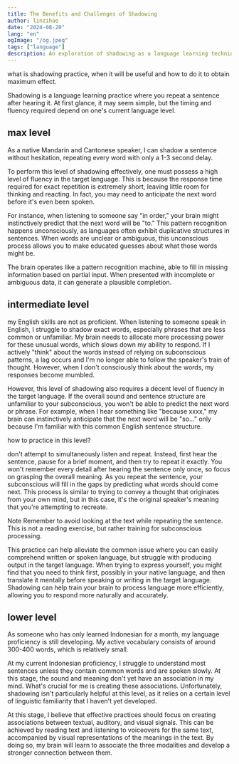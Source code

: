 ```yaml
---
title: The Benefits and Challenges of Shadowing
author: linzihao
date: "2024-08-20"
lang: "en"
ogImage: "/og.jpeg"
tags: ["language"]
description: An exploration of shadowing as a language learning technique, discussing its effectiveness at different proficiency levels and providing practical tips for maximizing its benefits.
---
```


what is shadowing practice, when it will be useful and how to do it to obtain maximum effect.

Shadowing is a language learning practice where you repeat a sentence after hearing it. At first glance, it may seem simple, but the timing and fluency required depend on one's current language level.

## max level

As a native Mandarin and Cantonese speaker, I can shadow a sentence without hesitation, repeating every word with only a 1-3 second delay.

To perform this level of shadowing effectively, one must possess a high level of fluency in the target language. This is because the response time required for exact repetition is extremely short, leaving little room for thinking and reacting. In fact, you may need to anticipate the next word before it's even been spoken.

For instance, when listening to someone say "in order," your brain might instinctively predict that the next word will be "to." This pattern recognition happens unconsciously, as languages often exhibit duplicative structures in sentences. When words are unclear or ambiguous, this unconscious process allows you to make educated guesses about what those words might be.

The brain operates like a pattern recognition machine, able to fill in missing information based on partial input. When presented with incomplete or ambiguous data, it can generate a plausible completion.

## intermediate level

my English skills are not as proficient. When listening to someone speak in English, I struggle to shadow exact words, especially phrases that are less common or unfamiliar. My brain needs to allocate more processing power for these unusual words, which slows down my ability to respond. If I actively "think" about the words instead of relying on subconscious patterns, a lag occurs and
I'm no longer able to follow the speaker's train of thought. However, when I don't consciously think about the words, my responses become mumbled.

However, this level of shadowing also requires a decent level of fluency in the target language. If the overall sound and sentence structure are unfamiliar to your subconscious, you won't be able to predict the next word or phrase. For example, when I hear something like "because xxxx," my brain can instinctively anticipate that the next word will be "so..." only because I'm familiar with this common English sentence structure.

how to practice in this level?

don't attempt to simultaneously listen and repeat. Instead, first hear the sentence, pause for a brief moment, and then try to repeat it exactly. You won't remember every detail after hearing the sentence only once, so focus on grasping the overall meaning. As you repeat the sentence, your
subconscious will fill in the gaps by predicting what words should come next. This process is similar to trying to convey a thought that originates from your own mind, but in this case, it's the original speaker's meaning that you're attempting to recreate.


<Alert>
  <AlertTitle>Note</AlertTitle>
  <AlertDescription>
    Remember to avoid looking at the text while repeating the sentence. This is not a reading exercise, but rather training for subconscious processing.
  </AlertDescription>
</Alert>

This practice can help alleviate the common issue where you can easily comprehend written or spoken language, but struggle with producing output in the target language. When trying to express yourself, you might find that you need to think first, possibly in your native language, and then translate it mentally before speaking or writing in the target language. Shadowing can help train your brain to process language more efficiently, allowing you to respond more naturally and
accurately.

## lower level

As someone who has only learned Indonesian for a month, my language proficiency is still developing. My active vocabulary consists of around 300-400 words, which is relatively small.

At my current Indonesian proficiency, I struggle to understand most sentences unless they contain common words and are spoken slowly. At this stage, the sound and meaning don't yet have an association in my mind. What's crucial for me is creating these associations. Unfortunately, shadowing isn't particularly helpful at this level, as it relies on a certain level of linguistic familiarity that I haven't yet developed.

At this stage, I believe that effective practices should focus on creating associations between textual, auditory, and visual signals. This can be achieved by reading text and listening to voiceovers for the same text, accompanied by visual representations of the meanings in the text. By doing so, my brain will learn to associate the three modalities and develop a stronger connection between them.